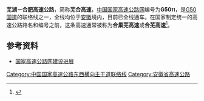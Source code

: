 {{中国高速公路信息框
| 编号 = G5011
| 名称 = 芜湖－合肥高速公路
| 自定头部 = 
| 地圖 = 
| 路線簡稱 = 芜合
| 最近通車日期 = 2000年9月
| 规划总里程 = 
| 起點 = [[芜湖|芜湖]]
| 終點 = [[合肥|合肥]]
| 出口處數 = 6<ref name="word1"/>
| 服务区数 = 
}}

'''芜湖－合肥高速公路'''，简称'''芜合高速'''，[[中国国家高速公路网|中国国家高速公路网]]编号为'''G50<small>11</small>'''，是[[沪渝高速公路|G50国道]]的联络线之一，全线均位于[[安徽|安徽]]境内，目前已全线通车。在国家制定统一的高速公路路名和编号之前，这条高速通常被称为'''合巢芜高速'''或'''合芜高速'''<ref name="word1">{{cite web|title=芜合高速公路 路网信息|url=https://www.ahjkjt.com/index.php/traval/inforead/id/67.html|access-date=2018-03-30|archive-date=2020-07-20|archive-url=https://web.archive.org/web/20200720081944/https://www.ahjkjt.com/index.php/traval/inforead/id/67.html|dead-url=no}}</ref>。

== 参考资料 ==
{{reflist}}
*[https://web.archive.org/web/20080919091451/http://www.tranbbs.com/news/Construction/news_23893.shtml 国家高速公路网建设进展]

{{中国国家高速公路网}}
{{安徽省高速公路}}
{{road-stub}}{{安徽小作品}}

[[Category:中国国家高速公路东西横向主干道联络线|Category:中国国家高速公路东西横向主干道联络线]]
[[Category:安徽省高速公路|Category:安徽省高速公路]]